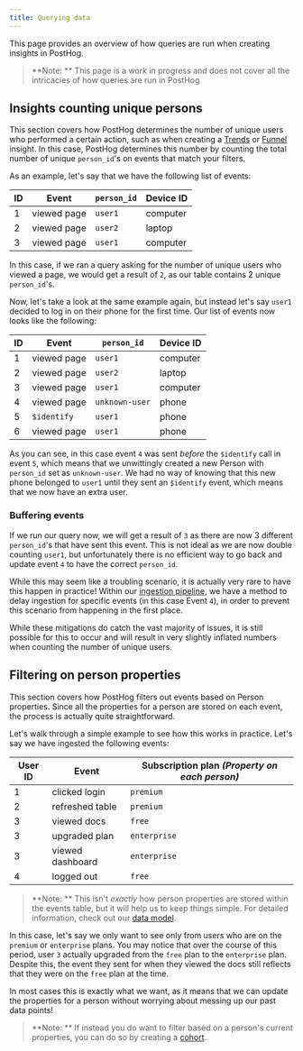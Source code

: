 ```yaml
---
title: Querying data
---
```


This page provides an overview of how queries are run when creating insights in PostHog.

> **Note: ** This page is a work in progress and does not cover all the intricacies of how queries are run in PostHog

## Insights counting unique persons

This section covers how PostHog determines the number of unique users who performed a certain action, such as when creating a [Trends](/manual/trends) or [Funnel](/manual/funnel) insight.
In this case, PostHog determines this number by counting the total number of unique `person_id`'s on events that match your filters.

As an example, let's say that we have the following list of events:

| ID  | Event       | `person_id` | Device ID |
| --- | ----------- | ----------- | --------- |
| 1   | viewed page | `user1`     | computer  |
| 2   | viewed page | `user2`     | laptop    |
| 3   | viewed page | `user1`     | computer  |

In this case, if we ran a query asking for the number of unique users who viewed a page, we would get a result of `2`, as our table contains 2 unique `person_id`'s.

Now, let's take a look at the same example again, but instead let's say `user1` decided to log in on their phone for the first time.
Our list of events now looks like the following:

| ID  | Event       | `person_id`    | Device ID |
| --- | ----------- | -------------- | --------- |
| 1   | viewed page | `user1`        | computer  |
| 2   | viewed page | `user2`        | laptop    |
| 3   | viewed page | `user1`        | computer  |
| 4   | viewed page | `unknown-user` | phone     |
| 5   | `$identify` | `user1`        | phone     |
| 6   | viewed page | `user1`        | phone     |

As you can see, in this case event `4` was sent _before_ the `$identify` call in event `5`, which means that we unwittingly created a new Person with `person_id` set as `unknown-user`.
We had no way of knowing that this new phone belonged to `user1` until they sent an `$identify` event, which means that we now have an extra user.

### Buffering events

If we run our query now, we will get a result of `3` as there are now 3 different `person_id`'s that have sent this event.
This is not ideal as we are now double counting `user1`, but unfortunately there is no efficient way to go back and update event `4` to have the correct `person_id`.

While this may seem like a troubling scenario, it is actually very rare to have this happen in practice!
Within our [ingestion pipeline](/docs/how-posthog-works/ingestion-pipeline), we have a method to delay ingestion for specific events (in this case Event `4`), in order to prevent this scenario from happening in the first place.

While these mitigations do catch the vast majority of issues, it is still possible for this to occur and will result in very slightly inflated numbers when counting the number of unique users.

## Filtering on person properties

This section covers how PostHog filters out events based on Person properties.
Since all the properties for a person are stored on each event, the process is actually quite straightforward.

Let's walk through a simple example to see how this works in practice. Let's say we have ingested the following events:

| User ID | Event            | Subscription plan _(Property on each person)_ |
| ------- | ---------------- | --------------------------------------------- |
| 1       | clicked login    | `premium`                                     |
| 2       | refreshed table  | `premium`                                     |
| 3       | viewed docs      | `free`                                        |
| 3       | upgraded plan    | `enterprise`                                  |
| 3       | viewed dashboard | `enterprise`                                  |
| 4       | logged out       | `free`                                        |

> **Note: ** This isn't _exactly_ how person properties are stored within the events table, but it will help us to keep things simple. For detailed information, check out our [data model](/docs/how-posthog-works/data-model).

In this case, let's say we only want to see only from users who are on the `premium` or `enterprise` plans.
You may notice that over the course of this period, user `3` actually upgraded from the `free` plan to the `enterprise` plan.
Despite this, the event they sent for when they viewed the docs still reflects that they were on the `free` plan at the time.

In most cases this is exactly what we want, as it means that we can update the properties for a person without worrying about messing up our past data points!

> **Note: ** If instead you do want to filter based on a person's current properties, you can do so by creating a [cohort](/manual/cohorts).
